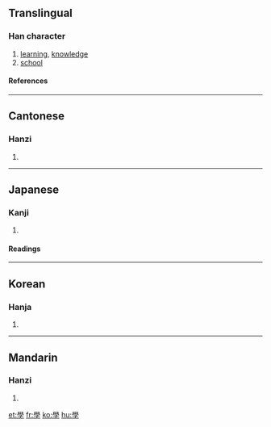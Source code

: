 {{see|学}}

==Translingual==
{{Han stroke|[[Image:學-order.gif]]<br>Traditional stroke order<br>[[Image:學-morder.gif]]<br>Modern stroke order}}
===Han character===
{{Han char|rn=39|rad=子|as=13|sn=16|four=7740<sub>7</sub>|canj=竹月弓木 (HBND)}}
# [[learning]], [[knowledge]]
# [[school]]
====References====
{{Han ref|kx=0280.280|dkj=07033|dj=0549.270|hdz=21019.110|uh=5B78|ud=23416|bh=BEC7|bd=48839}}
----

==Cantonese==
===Hanzi===
{{yue-hanzi|jyut=|y=hok6}}
# {{defn|Cantonese}}
----
==Japanese==
===Kanji===
{{ja-kanji|grade=|rs=子13}}
# {{defn|Japanese}} 
====Readings====
{{ja-readings|on=[[がく]] (gaku)|kun=[[まなぶ]] (manabu)}}
----
==Korean==
===Hanja===
{{ko-hanja|hangeul=학|eumhun=배울|rv=hak|mr=hak}}
# {{defn|Korean}}
----
==Mandarin==
===Hanzi===
{{cmn-hanzi|sim=学|pin=[[xué]] (xue2)|wg=hsüeh<sup>2</sup>}}
# {{defn|Mandarin}}

[[et:學]]
[[fr:學]]
[[ko:學]]
[[hu:學]]